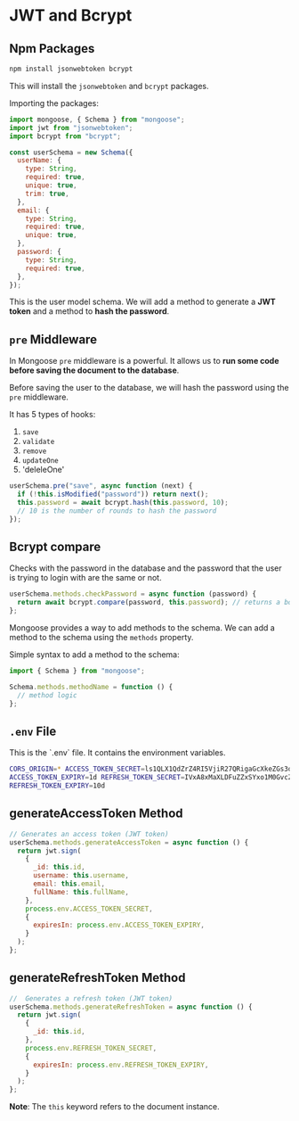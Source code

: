 
# JWT and Bcrypt

## Npm Packages

```bash
npm install jsonwebtoken bcrypt
```

This will install the `jsonwebtoken` and `bcrypt` packages.

Importing the packages:

```js filename="user.model.js" showLineNumbers {2-3}
import mongoose, { Schema } from "mongoose";
import jwt from "jsonwebtoken";
import bcrypt from "bcrypt";

const userSchema = new Schema({
  userName: {
    type: String,
    required: true,
    unique: true,
    trim: true,
  },
  email: {
    type: String,
    required: true,
    unique: true,
  },
  password: {
    type: String,
    required: true,
  },
});
```

This is the user model schema. We will add a method to generate a **JWT token** and a method to **hash the password**.

## `pre` Middleware

In Mongoose `pre` middleware is a powerful. It allows us to **run some code before saving the document to the database**.

Before saving the user to the database, we will hash the password using the `pre` middleware.

It has 5 types of hooks:

1. `save`
2. `validate`
3. `remove`
4. `updateOne`
5. 'deleleOne'

```js filename="user.model.js" showLineNumbers
userSchema.pre("save", async function (next) {
  if (!this.isModified("password")) return next();
  this.password = await bcrypt.hash(this.password, 10);
  // 10 is the number of rounds to hash the password
});
```

## Bcrypt compare

Checks with the password in the database and the password that the user is trying to login with are the same or not.

```js filename="user.model.js" showLineNumbers
userSchema.methods.checkPassword = async function (password) {
  return await bcrypt.compare(password, this.password); // returns a boolean
};
```

Mongoose provides a way to add methods to the schema. We can add a method to the schema using the `methods` property.

Simple syntax to add a method to the schema:

```js
import { Schema } from "mongoose";

Schema.methods.methodName = function () {
  // method logic
};
```

## `.env` File

<Callout>
  This is the `.env` file. It contains the environment variables.
</Callout>

```bash PORT=8080 MONGO_URI=mongodb+srv://swayamt:password@cluster0.jkxzwem.mongodb.net/
CORS_ORIGIN=* ACCESS_TOKEN_SECRET=ls1QLX1QdZrZ4RI5VjiR27QRigaGcXkeZGs3ogi6VVdStTSFEtQB9HGLjTqtgDbtXoY32FEwhHHCd5km7oWGTwrKqpbrrOSAH323
ACCESS_TOKEN_EXPIRY=1d REFRESH_TOKEN_SECRET=IVxA8xMaXLDFuZZxSYxo1M0GvcZizV4qrgMF9qh8eIFhM5gwfqFUEDvGhGdoCz4HFX0tg3roeOV5MSDKey31Cl6QlMiMeJccHI1
REFRESH_TOKEN_EXPIRY=10d
```

## generateAccessToken Method

```js filename="user.model.js" showLineNumbers
// Generates an access token (JWT token)
userSchema.methods.generateAccessToken = async function () {
  return jwt.sign(
    {
      _id: this.id,
      username: this.username,
      email: this.email,
      fullName: this.fullName,
    },
    process.env.ACCESS_TOKEN_SECRET,
    {
      expiresIn: process.env.ACCESS_TOKEN_EXPIRY,
    }
  );
};
```

## generateRefreshToken Method

```js filename="user.model.js" showLineNumbers
//  Generates a refresh token (JWT token)
userSchema.methods.generateRefreshToken = async function () {
  return jwt.sign(
    {
      _id: this.id,
    },
    process.env.REFRESH_TOKEN_SECRET,
    {
      expiresIn: process.env.REFRESH_TOKEN_EXPIRY,
    }
  );
};
```

**Note**: The `this` keyword refers to the document instance.
